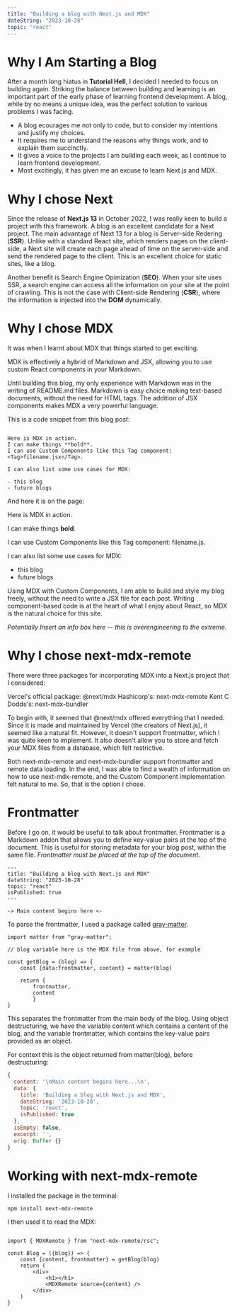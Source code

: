 ```yaml
---
title: "Building a blog with Next.js and MDX"
dateString: "2023-10-28"
topic: "react"
---
```


# Why I Am Starting a Blog

After a month long hiatus in **Tutorial Hell**, I decided I needed to focus on building again.
Striking the balance between building and learning is an important part of the early phase of learning frontend development.
A blog, while by no means a unique idea, was the perfect solution to various problems I was facing.

- A blog ecourages me not only to code, but to consider my intentions and justify my choices.
- It requires me to understand the reasons why things work, and to explain them succinctly.
- It gives a voice to the projects I am building each week, as I continue to learn frontend development.
- Most excitingly, it has given me an excuse to learn Next.js and MDX.

# Why I chose Next

Since the release of **Next.js 13** in October 2022, I was really keen to build a project with this framework. A blog is an excellent candidate for a Next project.
The main advantage of Next 13 for a blog is Server-side Redering (**SSR**). Unlike with a standard React site, which renders pages on the client-side, a Next site will create each page ahead of time on the server-side and send the rendered page to the client.
This is an excellent choice for static sites, like a blog.

Another benefit is Search Engine Opimization (**SEO**). When your site uses SSR, a search engine can access all the information on your site at the point of crawling.
This is not the case with Client-side Rendering (**CSR**), where the information is injected into the **DOM** dynamically.

# Why I chose MDX

It was when I learnt about MDX that things started to get exciting.

MDX is effectively a hybrid of Markdown and JSX, allowing you to use custom React components in your Markdown.

Until building this blog, my only experience with Markdown was in the writing of <Tag>README.md</Tag> files.
Markdown is easy choice making text-based documents, without the need for HTML tags. The addition of JSX components makes MDX a very powerful language.

This is a code snippet from this blog post:

```md:MDX

Here is MDX in action.
I can make things **bold**.
I can use Custom Components like this Tag component: <Tag>filename.jsx</Tag>.

I can also list some use cases for MDX:

- this blog
- future blogs

```

And here it is on the page:

Here is MDX in action.

I can make things **bold**.

I can use Custom Components like this Tag component: <Tag>filename.js</Tag>.

I can also list some use cases for MDX:

- this blog
- future blogs

Using MDX with Custom Components, I am able to build and style my blog freely, without the need to write a JSX file for each post.
Writing component-based code is at the heart of what I enjoy about React, so MDX is the natural choice for this site.

_Potentially Insert an info box here -- this is overengineering to the extreme._

# Why I chose next-mdx-remote

There were three packages for incorporating MDX into a Next.js project that I considered:

<List>
  <Item>
    Vercel's official package:&nbsp;<Tag>@next/mdx</Tag>
  </Item>
  <Item>
    Hashicorp's:&nbsp;<Tag>next-mdx-remote</Tag>
  </Item>
  <Item>
    Kent C Dodds's:&nbsp;<Tag>next-mdx-bundler</Tag>
  </Item>
</List>

To begin with, it seemed that <Tag>@next/mdx</Tag> offered everything that I needed.
Since it is made and maintained by Vercel (the creators of Next.js), it seemed like a natural fit.
However, it doesn't support frontmatter, which I was quite keen to implement.
It also doesn't allow you to store and fetch your MDX files from a database, which felt restrictive.

Both <Tag>next-mdx-remote</Tag> and <Tag>next-mdx-bundler</Tag> support frontmatter and remote data loading.
In the end, I was able to find a wealth of information on how to use <Tag>next-mdx-remote</Tag>,
and the Custom Component implementation felt natural to me. So, that is the option I chose.

# Frontmatter

Before I go on, it would be useful to talk about frontmatter.
Frontmatter is a Markdown addon that allows you to define key-value pairs at the top of the document.
This is useful for storing metadata for your blog post, within the same file.
_Frontmatter must be placed at the top of the document._

```md:MDX
---
title: "Building a blog with Next.js and MDX"
dateString: "2023-10-28"
topic: "react"
isPublished: true
---

-> Main content begins here <-
```

To parse the frontmatter, I used a package called [gray-matter](https://www.npmjs.com/package/gray-matter).

```js:JS
import matter from "gray-matter";

// blog variable here is the MDX file from above, for example

const getBlog = (blog) => {
    const {data:frontmatter, content} = matter(blog)

    return {
        frontmatter,
        content
        }
}

```

This separates the frontmatter from the main body of the blog.
Using object destructuring, we have the variable <Tag>content</Tag> which contains a content of the blog, and the variable <Tag>frontmatter</Tag>, which contains the key-value pairs provided as an object.

For context this is the object returned from <Tag>matter(blog)</Tag>, before destructuring:

```js
{
  content: '\nMain content begins here...\n',
  data: {
    title: 'Building a blog with Next.js and MDX',
    dateString: '2023-10-28',
    topic: 'react',
    isPublished: true
  },
  isEmpty: false,
  excerpt: '',
  orig: Buffer {}
}
```

# Working with next-mdx-remote

I installed the package in the terminal:

```bash
npm install next-mdx-remote
```

I then used it to read the MDX:

```jsx:jsx

import { MDXRemote } from "next-mdx-remote/rsc";

const Blog = ({blog}) => {
    const {content, frontmatter} = getBlog(blog)
    return (
        <div>
            <h1></h1>
            <MDXRemote source={content} />
        </div>
    )
}

```
